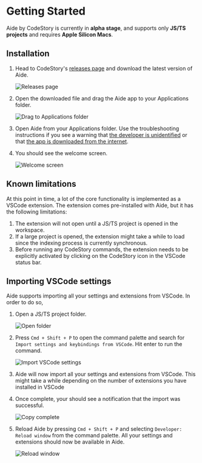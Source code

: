 # Getting Started

Aide by CodeStory is currently in **alpha stage**, and supports only **JS/TS projects** and requires **Apple Silicon Macs**.

## Installation

1. Head to CodeStory's [releases page](https://github.com/codestoryai/binaries/releases) and download the latest version of Aide.

   ![Releases page](../public/images/installation/download_page.png)<br/>

2. Open the downloaded file and drag the Aide app to your Applications folder.

   ![Drag to Applications folder](../public/images/installation/move_to_applications.png)<br/>

3. Open Aide from your Applications folder. Use the troubleshooting instructions if you see a warning that [the developer is unidentified](/troubleshooting#unidentified-developer) or that [the app is downloaded from the internet](/troubleshooting#app-downloaded-from-the-internet). 

4. You should see the welcome screen.

   ![Welcome screen](../public/images/installation/welcome_screen.png)

## Known limitations

At this point in time, a lot of the core functionality is implemented as a VSCode extension. The extension comes pre-installed with Aide, but it has the following limitations:

1. The extension will not open until a JS/TS project is opened in the workspace.
2. If a large project is opened, the extension might take a while to load since the indexing process is currently synchronous.
3. Before running any CodeStory commands, the extension needs to be explicitly activated by clicking on the CodeStory icon in the VSCode status bar.

## Importing VSCode settings

Aide supports importing all your settings and extensions from VSCode. In order to do so,

1. Open a JS/TS project folder.

   ![Open folder](../public/images/installation/open_folder.png)<br/>

2. Press `Cmd + Shift + P` to open the command palette and search for `Import settings and keybindings from VSCode`. Hit enter to run the command.

   ![Import VSCode settings](../public/images/installation/import.png)<br/>

3. Aide will now import all your settings and extensions from VSCode. This might take a while depending on the number of extensions you have installed in VSCode
4. Once complete, your should see a notification that the import was successful.

   ![Copy complete](../public/images/installation/copied.png)<br/>

5. Reload Aide by pressing `Cmd + Shift + P` and selecting `Developer: Reload window` from the command palette. All your settings and extensions should now be available in Aide.

   ![Reload window](../public/images/installation/reload.png)
